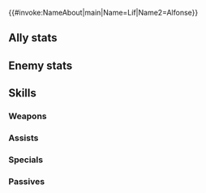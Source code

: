 {{#invoke:NameAbout|main|Name=Líf|Name2=Alfonse}}{{HeroPage Tabs}}
{{Hero Infobox
|Name=Líf
|Title=Arcane Blade
|Origin=Fire Emblem Heroes
|Gender=Male
|WeaponType=Red Sword
|MoveType=Cavalry
|actorEN=Edward Bosco
|actorJP=前野智昭
|artist=コザキユースケ
|additionDate=2022-09-07
|releaseDate=September 16, 2022
|cv1=0
|cv2=330300
|Properties=rearmed
|description=Swordsman of the realm of the dead, now wielding a weapon imbued with magic, having made a contract with the god Thórr.
|TagID=リーヴ2
|InternalID=851
|EnemyInternalID=89
}}
==Ally stats==
{{Stats Page|noheader=1
|Lv1HP=19|Lv1ATK=13|Lv1SPD=7|Lv1DEF=8|Lv1RES=4
|GRHP=50|GRATK=70|GRSPD=50|GRDEF=75|GRRES=50
}}
==Enemy stats==
{{Stats Page/Enemy|noheader=1
|Lv1HP=23|Lv1ATK=9|Lv1SPD=10|Lv1DEF=4|Lv1RES=5
|GRHP=65|GRATK=70|GRSPD=75|GRDEF=40|GRRES=45
}}
==Skills==
===Weapons===
{{Weapons Table
|weapon1=Iron Sword
|weapon1Default=1
|weapon1Unlock=1
|weapon2=Steel Sword
|weapon2Default=2
|weapon2Unlock=2
|weapon3=Silver Sword
|weapon3Default=4
|weapon3Unlock=3
|weapon4=Arcane Éljúðnir
|weapon4Default=5
|weapon4Unlock=5
|hasEnemy=1
}}

===Assists===
{{Assists Table}}
===Specials===
{{Specials Table
|special1=Glowing Ember
|special1Default=4
|special1Unlock=3
|special2=Bonfire
|special2Unlock=4
|special3=Open the Future
|special3Unlock=5
}}
===Passives===
{{Passives Table
|passiveA1=Atk/Def Clash 1
|passiveA2=Atk/Def Clash 2
|passiveA3=Atk/Def Clash 3
|passiveA4=Atk/Def Clash 4
|passiveA1Unlock=2
|passiveA2Unlock=3
|passiveA3Unlock=4
|passiveA4Unlock=5
|passiveB1=Deadly Balance
|passiveB1Unlock=5
|passiveC1=Threaten Def 1
|passiveC2=Threat. Atk/Def 1
|passiveC3=Threat. Atk/Def 2
|passiveC4=Atk/Def Menace
|passiveC1Unlock=2
|passiveC2Unlock=3
|passiveC3Unlock=4
|passiveC4Unlock=5
}}
{{Heroes Navbox}}
{{Enemies Navbox}}